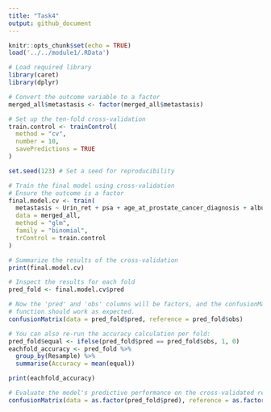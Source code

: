 ```yaml
---
title: "Task4"
output: github_document
---
```


```r
knitr::opts_chunk$set(echo = TRUE)
load('../../module1/.RData')
```

```r
# Load required library
library(caret)
library(dplyr)

# Convert the outcome variable to a factor
merged_all$metastasis <- factor(merged_all$metastasis)

# Set up the ten-fold cross-validation
train.control <- trainControl(
  method = "cv",  
  number = 10,   
  savePredictions = TRUE
)

set.seed(123) # Set a seed for reproducibility

# Train the final model using cross-validation
# Ensure the outcome is a factor
final.model.cv <- train(
  metastasis ~ Urin_ret + psa + age_at_prostate_cancer_diagnosis + albumin + lymphocyte + creatinine, 
  data = merged_all,
  method = "glm",
  family = "binomial",
  trControl = train.control
)

# Summarize the results of the cross-validation
print(final.model.cv)

# Inspect the results for each fold
pred_fold <- final.model.cv$pred

# Now the 'pred' and 'obs' columns will be factors, and the confusionMatrix
# function should work as expected.
confusionMatrix(data = pred_fold$pred, reference = pred_fold$obs)

# You can also re-run the accuracy calculation per fold:
pred_fold$equal <- ifelse(pred_fold$pred == pred_fold$obs, 1, 0)
eachfold_accuracy <- pred_fold %>%
  group_by(Resample) %>%
  summarise(Accuracy = mean(equal))

print(eachfold_accuracy)

# Evaluate the model's predictive performance on the cross-validated results
confusionMatrix(data = as.factor(pred_fold$pred), reference = as.factor(pred_fold$obs))
```

